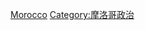{{Commonscat|Political parties in Morocco}}

[[Category:非洲各國政黨|Morocco]]
[[Category:摩洛哥政治|Category:摩洛哥政治]]